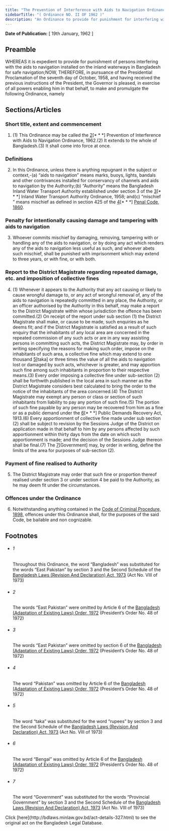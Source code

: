 ```yaml
---
title: "The Prevention of Interference with Aids to Navigation Ordinance, 1962 (East Pakistan Ordinance)"
sidebarTitle: "( Ordinance NO. II OF 1962 )"
description: "An Ordinance to provide for punishment for interfering with the marks, buoys, lights, etc. installed on the inland waterways in Bangladesh.1♣"
---
```


**Date of Publication:** [ 19th January, 1962 ]

## Preamble

WHEREAS it is expedient to provide for punishment of persons interfering with the aids to navigation installed on the inland waterways in Bangladesh for safe navigation;NOW, THEREFORE, in pursuance of the Presidential Proclamation of the seventh day of October, 1958, and having received the previous instructions of the President, the Governor is pleased, in exercise of all powers enabling him in that behalf, to make and promulgate the following Ordinance, namely

## Sections/Articles

### Short title, extent and commencement

1. (1) This Ordinance may be called the [2](1)[\* \* \*] Prevention of Interference with Aids to Navigation Ordinance, 1962.(2) It extends to the whole of Bangladesh.(3) It shall come into force at once.

### Definitions

2. In this Ordinance, unless there is anything repugnant in the subject or context,-(a) “aids to navigation” means marks, buoys, lights, bandals and other contrivances installed for conservancy of channels and aids to navigation by the Authority;(b) “Authority” means the Bangladesh Inland Water Transport Authority established under section 3 of the [3](1)[\* \* \*] Inland Water Transport Authority Ordinance, 1958; and(c) “mischief ” means mischief as defined in section 425 of the [4](2)[\* \* \*] [Penal Code, 1860](/laws/act-11 "Penal Code, 1860").

### Penalty for intentionally causing damage and tampering with aids to navigation

3. Whoever commits mischief by damaging, removing, tampering with or handling any of the aids to navigation, or by doing any act which renders any of the aids to navigation less useful as such, and whoever abets such mischief, shall be punished with imprisonment which may extend to three years, or with fine, or with both.

### Report to the District Magistrate regarding repeated damage, etc. and imposition of collective fines

4. (1) Whenever it appears to the Authority that any act causing or likely to cause wrongful damage to, or any act of wrongful removal of, any of the aids to navigation is repeatedly committed in any place, the Authority, or an officer authorised by the Authority in this behalf, may make a report to the District Magistrate within whose jurisdiction the offence has been committed.(2) On receipt of the report under sub section (1) the District Magistrate shall make, or cause to be made, such enquiries as he deems fit; and if the District Magistrate is satisfied as a result of such enquiry that the inhabitants of any local area are concerned in the repeated commission of any such acts or are in any way assisting persons in committing such acts, the District Magistrate may, by order in writing specifying the reasons for making such order, impose on the inhabitants of such area, a collective fine which may extend to one thousand [5](1)[taka] or three times the value of all the aids to navigation lost or damaged by such acts, whichever is greater, and may apportion such fine among such inhabitants in proportion to their respective means.(3) Every order imposing a collective fine under sub-section (2) shall be forthwith published in the local area in such manner as the District Magistrate considers best calculated to bring the order to the notice of the inhabitants of the area concerned.(4) The District Magistrate may exempt any person or class or section of such inhabitants from liability to pay any portion of such fine.(5) The portion of such fine payable by any person may be recovered from him as a fine or as a public demand under the [6](2)[\* \* \*] Public Demands Recovery Act, 1913.(6) Every apportionment of collective fine made under sub section (2) shall be subject to revision by the Sessions Judge of the District on application made in that behalf to him by any persons affected by such apportionment within thirty days from the date on which such apportionment is made; and the decision of the Sessions Judge thereon shall be final.(7) The [7](3)[Government] may, by order in writing, define the limits of the area for purposes of sub-section (2).

### Payment of fine realised to Authority

5. The District Magistrate may order that such fine or proportion thereof realised under section 3 or under section 4 be paid to the Authority, as he may deem fit under the circumstances.

### Offences under the Ordinance

6. Notwithstanding anything contained in the [Code of Criminal Procedure, 1898](/laws/act-75 "Code of Criminal Procedure, 1898"), offences under this Ordinance shall, for the purposes of the said Code, be bailable and non cognizable.

## Footnotes

- ###### 1

  Throughout this Ordinance, the word “Bangladesh” was substituted for the words “East Pakistan” by section 3 and the Second Schedule of the [Bangladesh Laws (Revision And Declaration) Act, 1973](/laws/act-430 "Bangladesh Laws (Revision And Declaration) Act, 1973") (Act No. VIII of 1973)

- ###### 2

  The words “East Pakistan” were omitted by Article 6 of the [Bangladesh (Adaptation of Existing Laws) Order, 1972](/laws/act-388 "Bangladesh (Adaptation of Existing Laws) Order, 1972 ") (President’s Order No. 48 of 1972)

- ###### 3

  The words “East Pakistan” were omitted by section 6 of the [Bangladesh (Adaptation of Existing Laws) Order, 1972](/laws/act-388 "Bangladesh (Adaptation of Existing Laws) Order, 1972 ") (President’s Order No. 48 of 1972)

- ###### 4

  The word “Pakistan” was omitted by Article 6 of the [Bangladesh (Adaptation of Existing Laws) Order, 1972](/laws/act-388 "Bangladesh (Adaptation of Existing Laws) Order, 1972 ") (President’s Order No. 48 of 1972)

- ###### 5

  The word “taka” was substituted for the word “rupees” by section 3 and the Second Schedule of the [Bangladesh Laws (Revision And Declaration) Act, 1973](/laws/act-430 "Bangladesh Laws (Revision And Declaration) Act, 1973") (Act No. VIII of 1973)

- ###### 6

  The word “Bengal” was omitted by Article 6 of the [Bangladesh (Adaptation of Existing Laws) Order, 1972](/laws/act-388 "Bangladesh (Adaptation of Existing Laws) Order, 1972 ") (President’s Order No. 48 of 1972)

- ###### 7

  The word “Government” was substituted for the words “Provincial Government” by section 3 and the Second Schedule of the [Bangladesh Laws (Revision And Declaration) Act, 1973](/laws/act-430 "Bangladesh Laws (Revision And Declaration) Act, 1973") (Act No. VIII of 1973)

<Note>
  Click [here](http://bdlaws.minlaw.gov.bd/act-details-327.html) to see the original act on the Bangladesh Legal Database.
</Note>

